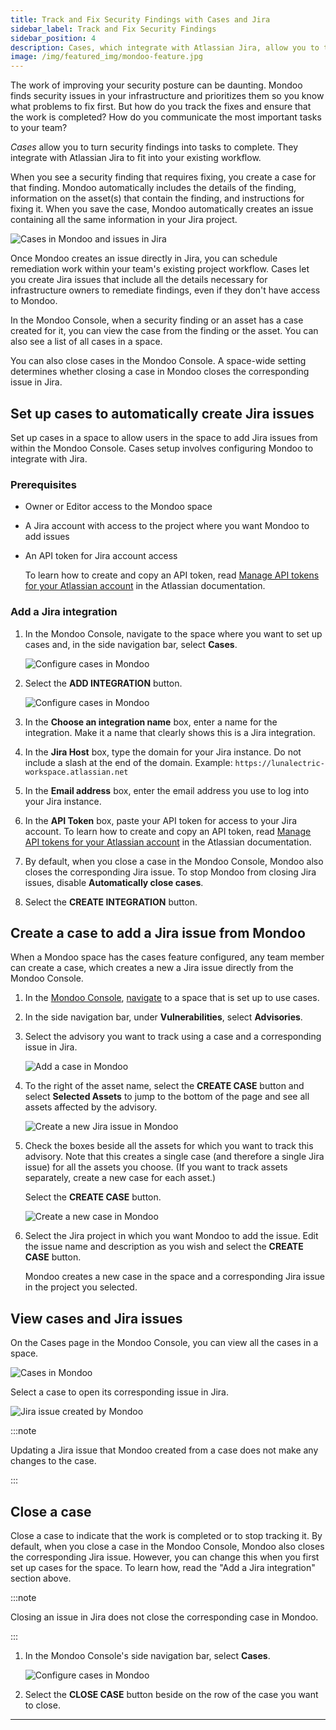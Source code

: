 ```yaml
---
title: Track and Fix Security Findings with Cases and Jira
sidebar_label: Track and Fix Security Findings
sidebar_position: 4
description: Cases, which integrate with Atlassian Jira, allow you to track remediation of important security findings.
image: /img/featured_img/mondoo-feature.jpg
---
```


The work of improving your security posture can be daunting. Mondoo finds security issues in your infrastructure and prioritizes them so you know what problems to fix first. But how do you track the fixes and ensure that the work is completed? How do you communicate the most important tasks to your team?

*Cases* allow you to turn security findings into tasks to complete. They integrate with Atlassian Jira to fit into your existing workflow.

When you see a security finding that requires fixing, you create a case for that finding. Mondoo automatically includes the details of the finding, information on the asset(s) that contain the finding, and instructions for fixing it. When you save the case, Mondoo automatically creates an issue containing all the same information in your Jira project.

![Cases in Mondoo and issues in Jira](/img/platform/ticket/cases-diagram.png)

Once Mondoo creates an issue directly in Jira, you can schedule remediation work within your team's existing project workflow. Cases let you create Jira issues that include all the details necessary for infrastructure owners to remediate findings, even if they don't have access to Mondoo.

In the Mondoo Console, when a security finding or an asset has a case created for it, you can view the case from the finding or the asset. You can also see a list of all cases in a space.

You can also close cases in the Mondoo Console. A space-wide setting determines whether closing a case in Mondoo closes the corresponding issue in Jira.

## Set up cases to automatically create Jira issues

Set up cases in a space to allow users in the space to add Jira issues from within the Mondoo Console. Cases setup involves configuring Mondoo to integrate with Jira.

### Prerequisites

- Owner or Editor access to the Mondoo space

- A Jira account with access to the project where you want Mondoo to add issues

- An API token for Jira account access

  To learn how to create and copy an API token, read [Manage API tokens for your Atlassian account](https://support.atlassian.com/atlassian-account/docs/manage-api-tokens-for-your-atlassian-account/) in the Atlassian documentation.

### Add a Jira integration

1. In the Mondoo Console, navigate to the space where you want to set up cases and, in the side navigation bar, select **Cases**.

   ![Configure cases in Mondoo](/img/platform/ticket/cases-blank.png)

2. Select the **ADD INTEGRATION** button.

   ![Configure cases in Mondoo](/img/platform/ticket/cases-add-jira.png)

3. In the **Choose an integration name** box, enter a name for the integration. Make it a name that clearly shows this is a Jira integration.

4. In the **Jira Host** box, type the domain for your Jira instance. Do not include a slash at the end of the domain. Example: `https://lunalectric-workspace.atlassian.net`

5. In the **Email address** box, enter the email address you use to log into your Jira instance.

6. In the **API Token** box, paste your API token for access to your Jira account. To learn how to create and copy an API token, read [Manage API tokens for your Atlassian account](https://support.atlassian.com/atlassian-account/docs/manage-api-tokens-for-your-atlassian-account/) in the Atlassian documentation.

7. By default, when you close a case in the Mondoo Console, Mondoo also closes the corresponding Jira issue. To stop Mondoo from closing Jira issues, disable **Automatically close cases**.

8. Select the **CREATE INTEGRATION** button.

## Create a case to add a Jira issue from Mondoo

When a Mondoo space has the cases feature configured, any team member can create a case, which creates a new a Jira issue directly from the Mondoo Console.

1. In the [Mondoo Console](https://console.mondoo.com), [navigate](/platform/start/navigate) to a space that is set up to use cases.

2. In the side navigation bar, under **Vulnerabilities**, select **Advisories**.

3. Select the advisory you want to track using a case and a corresponding issue in Jira.

   ![Add a case in Mondoo](/img/platform/ticket/add-case-advisory.png)

4. To the right of the asset name, select the **CREATE CASE** button and select **Selected Assets** to jump to the bottom of the page and see all assets affected by the advisory.

   ![Create a new Jira issue in Mondoo](/img/platform/ticket/select-asset.png)

5. Check the boxes beside all the assets for which you want to track this advisory. Note that this creates a single case (and therefore a single Jira issue) for all the assets you choose. (If you want to track assets separately, create a new case for each asset.)

   Select the **CREATE CASE** button.

   ![Create a new case in Mondoo](/img/platform/ticket/new-case.png)

6. Select the Jira project in which you want Mondoo to add the issue. Edit the issue name and description as you wish and select the **CREATE CASE** button.

   Mondoo creates a new case in the space and a corresponding Jira issue in the project you selected.

## View cases and Jira issues

On the Cases page in the Mondoo Console, you can view all the cases in a space.

![Cases in Mondoo](/img/platform/ticket/cases-list.png)

Select a case to open its corresponding issue in Jira.

![Jira issue created by Mondoo](/img/platform/ticket/issue-in-jira.png)

:::note

Updating a Jira issue that Mondoo created from a case does not make any changes to the case.

:::

## Close a case

Close a case to indicate that the work is completed or to stop tracking it. By default, when you close a case in the Mondoo Console, Mondoo also closes the corresponding Jira issue. However, you can change this when you first set up cases for the space. To learn how, read the "Add a Jira integration" section above.

:::note

Closing an issue in Jira does not close the corresponding case in Mondoo.

:::

1. In the Mondoo Console's side navigation bar, select **Cases**.

   ![Configure cases in Mondoo](/img/platform/ticket/cases-list.png)

2. Select the **CLOSE CASE** button beside on the row of the case you want to close.

---
